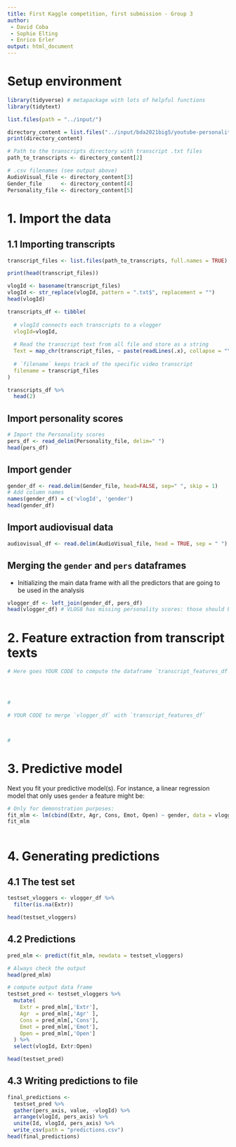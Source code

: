 ```yaml
---
title: First Kaggle competition, first submission - Group 3
author: 
 - David Coba
 - Sophie Elting
 - Enrico Erler
output: html_document
---
```


# Setup environment 

```r

library(tidyverse) # metapackage with lots of helpful functions
library(tidytext)

list.files(path = "../input/")
```

```r
directory_content = list.files("../input/bda2021big5/youtube-personality", full.names = TRUE)
print(directory_content)
```

```r
# Path to the transcripts directory with transcript .txt files
path_to_transcripts <- directory_content[2] 

# .csv filenames (see output above)
AudioVisual_file <- directory_content[3]
Gender_file      <- directory_content[4]
Personality_file <- directory_content[5]
```

# 1. Import the data

## 1.1 Importing transcripts


```r
transcript_files <- list.files(path_to_transcripts, full.names = TRUE) 

print(head(transcript_files))
```

```r
vlogId <- basename(transcript_files)
vlogId <- str_replace(vlogId, pattern = ".txt$", replacement = "")
head(vlogId)
```

```r
transcripts_df <- tibble(
    
  # vlogId connects each transcripts to a vlogger
  vlogId=vlogId,
  
  # Read the transcript text from all file and store as a string
  Text = map_chr(transcript_files, ~ paste(readLines(.x), collapse = "\\n")), 
  
  # `filename` keeps track of the specific video transcript
  filename = transcript_files
)
```

```r
transcripts_df %>% 
  head(2)
```

## Import personality scores


```r
# Import the Personality scores
pers_df <- read_delim(Personality_file, delim=" ")
head(pers_df)
```

## Import gender

```r
gender_df <- read.delim(Gender_file, head=FALSE, sep=" ", skip = 1)
# Add column names
names(gender_df) = c('vlogId', 'gender')
head(gender_df)
```

## Import audiovisual data
```r
audiovisual_df <- read.delim(AudioVisual_file, head = TRUE, sep = " ")
```


## Merging the `gender` and `pers` dataframes

- Initializing the main data frame with all the predictors that are going to be used in the analysis

```r
vlogger_df <- left_join(gender_df, pers_df)
head(vlogger_df) # VLOG8 has missing personality scores: those should be predicted
```

# 2. Feature extraction from transcript texts

```r
# Here goes YOUR CODE to compute the dataframe `transcript_features_df`




#
```


```r
# YOUR CODE to merge `vlogger_df` with `transcript_features_df`



#
```

# 3. Predictive model

Next you fit your predictive model(s). For instance, a linear regression model that only uses `gender` a feature might be:

```r
# Only for demonstration purposes:
fit_mlm <- lm(cbind(Extr, Agr, Cons, Emot, Open) ~ gender, data = vlogger_df)
fit_mlm
```

```r



```

# 4. Generating predictions

## 4.1 The test set


```r
testset_vloggers <- vlogger_df %>% 
  filter(is.na(Extr))

head(testset_vloggers)
```

## 4.2 Predictions

```r
pred_mlm <- predict(fit_mlm, newdata = testset_vloggers)

# Always check the output
head(pred_mlm)
```

```r
# compute output data frame
testset_pred <- testset_vloggers %>% 
  mutate(
    Extr = pred_mlm[,'Extr'], 
    Agr  = pred_mlm[,'Agr' ],
    Cons = pred_mlm[,'Cons'],
    Emot = pred_mlm[,'Emot'],
    Open = pred_mlm[,'Open']
  ) %>%
  select(vlogId, Extr:Open)

head(testset_pred)
```

## 4.3 Writing predictions to file

```r
final_predictions <- 
  testset_pred %>% 
  gather(pers_axis, value, -vlogId) %>%
  arrange(vlogId, pers_axis) %>% 
  unite(Id, vlogId, pers_axis) %>%
  write_csv(path = "predictions.csv") 
head(final_predictions)
```
